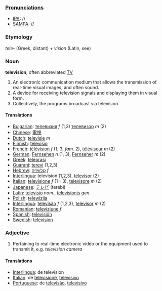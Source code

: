 ===[[Pronunciation]]s===
*[[IPA]]: //
*[[SAMPA]]: //
===Etymology===
''tele-'' (Greek, distant) + ''vision'' (Latin, see)

===Noun===
'''television''', often abbreviated [[TV]]

# An electronic communication medium that allows the transmission of real-time visual images, and often sound.
# A device for receiving television signals and displaying them in visual form.
# Collectively, the programs broadcast via television.
====Translations====
*[[Bulgarian]]: [[телевизия]] ''f'' (1,3) [[телевизор]] ''m'' (2)
*[[Chinese]]: [[電視]]
*[[Dutch]]: [[televisie]] ''m''
*[[Finnish]]: [[televisio]]
*[[French]]: [[télévision]] ''f'' (1, 3,  ''fam.'' 2), [[téléviseur]] ''m'' (2)
*[[German]]: [[Fernsehen]] ''n'' (1, 3), [[Fernseher]] ''m'' (2)
*[[Greek]]: [[teleorasi]]
*[[Guarani]]: [[terevi]] (1,2,3)
*[[Hebrew]]: [[טלוויזיה]] ''f''
*[[Interlingua]]: television (1,2,3), [[televisor]] (2)
*[[Italian]]: [[televisione]] ''f'' (1 - 3), [[televisore]] ''m'' (2)
*[[Japanese]]: [[テレビ]] (terebi)
*[[Latin]]: [[televisio]] ''nom.'', [[televisionis]] ''gen.''
*[[Polish]]: [[telewizija]]
*[[Interlingua]]: [[televisão]] ''f'' (1,2,3), [[televisor]] ''m'' (2)
*[[Romanian]]: [[televiziune]] ''f''
*[[Spanish]]: [[televisión]]
*[[Swedish]]: [[television]]

===Adjective===

# Pertaining to real-time electronic video or the equipment used to transmit it, e.g. ''television camera''

====Translations====
*[[Interlingua]]: de television
*[[Italian]]: de [[televisione]], [[televisivo]]
*[[Portuguese]]: de [[televisão]], [[televisivo]]
